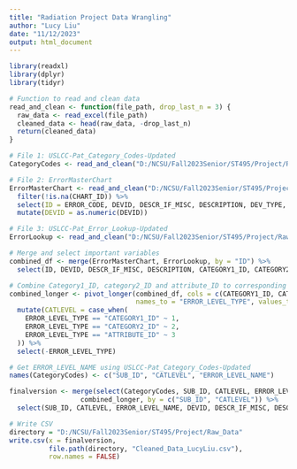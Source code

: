 ---
title: "Radiation Project Data Wrangling"
author: "Lucy Liu"
date: "11/12/2023"
output: html_document
---
```{r}
library(readxl)
library(dplyr)
library(tidyr)

# Function to read and clean data
read_and_clean <- function(file_path, drop_last_n = 3) {
  raw_data <- read_excel(file_path)
  cleaned_data <- head(raw_data, -drop_last_n)
  return(cleaned_data)
}

# File 1: USLCC-Pat_Category_Codes-Updated
CategoryCodes <- read_and_clean("D:/NCSU/Fall2023Senior/ST495/Project/Raw_Data/USLCC-Pat_Category_Codes-Updated.xlsx")

# File 2: ErrorMasterChart
ErrorMasterChart <- read_and_clean("D:/NCSU/Fall2023Senior/ST495/Project/Raw_Data/USLCC-Error_Master-Chart ID DELETED-Updated.xlsx") %>%
  filter(!is.na(CHART_ID)) %>%
  select(ID = ERROR_CODE, DEVID, DESCR_IF_MISC, DESCRIPTION, DEV_TYPE, DATE_ID, IDENTIFIED_BY, DATE_CREATED, DATE_MODIFIED, AFFECTED_TREATMENT, CORRECTED) %>%
  mutate(DEVID = as.numeric(DEVID))

# File 3: USLCC-Pat_Error_Lookup-Updated
ErrorLookup <- read_and_clean("D:/NCSU/Fall2023Senior/ST495/Project/Raw_Data/USLCC-Pat_Error_Lookup-Updated.xlsx")

# Merge and select important variables
combined_df <- merge(ErrorMasterChart, ErrorLookup, by = "ID") %>%
  select(ID, DEVID, DESCR_IF_MISC, DESCRIPTION, CATEGORY1_ID, CATEGORY2_ID, ATTRIBUTE_ID, IS_POST, DEV_TYPE, DATE_ID, IDENTIFIED_BY, DATE_CREATED, DATE_MODIFIED, AFFECTED_TREATMENT, CORRECTED)

# Combine Category1_ID, category2_ID and attribute_ID to corresponding 1,2,3s
combined_longer <- pivot_longer(combined_df, cols = c(CATEGORY1_ID, CATEGORY2_ID, ATTRIBUTE_ID),
                                names_to = "ERROR_LEVEL_TYPE", values_to = "SUB_ID") %>%
  mutate(CATLEVEL = case_when(
    ERROR_LEVEL_TYPE == "CATEGORY1_ID" ~ 1,
    ERROR_LEVEL_TYPE == "CATEGORY2_ID" ~ 2,
    ERROR_LEVEL_TYPE == "ATTRIBUTE_ID" ~ 3
  )) %>%
  select(-ERROR_LEVEL_TYPE)

# Get ERROR_LEVEL_NAME using USLCC-Pat_Category_Codes-Updated
names(CategoryCodes) <- c("SUB_ID", "CATLEVEL", "ERROR_LEVEL_NAME")

finalversion <- merge(select(CategoryCodes, SUB_ID, CATLEVEL, ERROR_LEVEL_NAME),
                  combined_longer, by = c("SUB_ID", "CATLEVEL")) %>%
  select(SUB_ID, CATLEVEL, ERROR_LEVEL_NAME, DEVID, DESCR_IF_MISC, DESCRIPTION, DEV_TYPE, ID, IS_POST, DATE_ID, IDENTIFIED_BY, DATE_CREATED, DATE_MODIFIED, AFFECTED_TREATMENT, CORRECTED)

```
```{r}
# Write CSV
directory = "D:/NCSU/Fall2023Senior/ST495/Project/Raw_Data"
write.csv(x = finalversion,
          file.path(directory, "Cleaned_Data_LucyLiu.csv"),
          row.names = FALSE)
```
